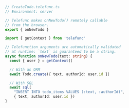 ```ts
// CreateTodo.telefunc.ts
// Environment: server

// Telefunc makes onNewTodo() remotely callable
// from the browser.
export { onNewTodo }

import { getContext } from 'telefunc'

// Telefunction arguments are automatically validated
// at runtime: `text` is guaranteed to be a string.
async function onNewTodo(text: string) {
  const { user } = getContext()

  // With an ORM
  await Todo.create({ text, authorId: user.id })

  // With SQL
  await sql(
    "INSERT INTO todo_items VALUES (:text, :authorId)",
    { text, authorId: user.id })
}
```
